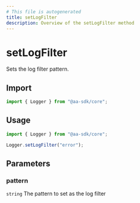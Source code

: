 ```yaml
---
# This file is autogenerated
title: setLogFilter
description: Overview of the setLogFilter method
---
```


# setLogFilter

Sets the log filter pattern.

## Import

```ts
import { Logger } from "@aa-sdk/core";
```

## Usage

```ts
import { Logger } from "@aa-sdk/core";

Logger.setLogFilter("error");
```

## Parameters

### pattern

`string`
The pattern to set as the log filter
